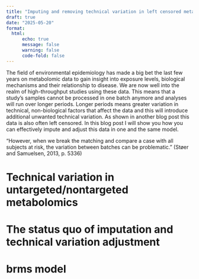 ---
title: "Imputing and removing technical variation in left censored metabolomic data"
draft: true
date: "2025-05-20"
format: 
  html: 
      echo: true
      message: false
      warning: false
      code-fold: false
---

The field of environmental epidemiology has made a big bet the last few years on metabolomic data to gain insight into exposure levels, biological mechanisms and their relationship to disease. We are now well into the realm of high-throughput studies using these data. This means that a study's samples cannot be processed in one batch anymore and analyses will run over longer periods. Longer periods means greater variation in technical, non-biological factors that  affect the data and this will introduce additional unwanted technical variation. As shown in another blog post this data is also often left censored. In this blog post I will show you how you can effectively impute and adjust this data in one and the same model.

“However, when we break the matching and compare a case with all subjects at risk, the variation between batches can be problematic.” (Støer and Samuelsen, 2013, p. 5336)

# Technical variation in untargeted/nontargeted metabolomics

# The status quo of imputation and technical variation adjustment 

# brms model
